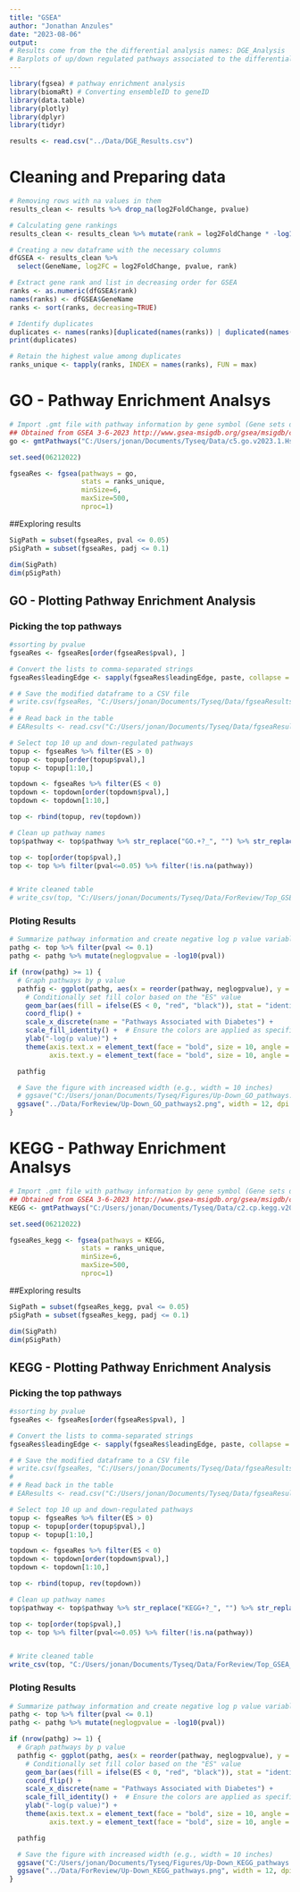 ```yaml
---
title: "GSEA"
author: "Jonathan Anzules"
date: "2023-08-06"
output:
# Results come from the the differential analysis names: DGE_Analysis
# Barplots of up/down regulated pathways associated to the differentially expressed genes
---
```


```r
library(fgsea) # pathway enrichment analysis
library(biomaRt) # Converting ensembleID to geneID
library(data.table)
library(plotly)
library(dplyr)
library(tidyr)

results <- read.csv("../Data/DGE_Results.csv")
```

# Cleaning and Preparing data
```r
# Removing rows with na values in them
results_clean <- results %>% drop_na(log2FoldChange, pvalue)

# Calculating gene rankings
results_clean <- results_clean %>% mutate(rank = log2FoldChange * -log10(pvalue))

# Creating a new dataframe with the necessary columns
dfGSEA <- results_clean %>%
  select(GeneName, log2FC = log2FoldChange, pvalue, rank)
```

```r
# Extract gene rank and list in decreasing order for GSEA
ranks <- as.numeric(dfGSEA$rank)
names(ranks) <- dfGSEA$GeneName
ranks <- sort(ranks, decreasing=TRUE)
```

```r
# Identify duplicates
duplicates <- names(ranks)[duplicated(names(ranks)) | duplicated(names(ranks), fromLast = TRUE)]
print(duplicates)

# Retain the highest value among duplicates
ranks_unique <- tapply(ranks, INDEX = names(ranks), FUN = max)
```

# GO - Pathway Enrichment Analsys
```r
# Import .gmt file with pathway information by gene symbol (Gene sets derived from the GO Biological Process ontology)
## Obtained from GSEA 3-6-2023 http://www.gsea-msigdb.org/gsea/msigdb/collections.jsp
go <- gmtPathways("C:/Users/jonan/Documents/Tyseq/Data/c5.go.v2023.1.Hs.symbols.gmt")
```

```r
set.seed(06212022)

fgseaRes <- fgsea(pathways = go, 
                  stats = ranks_unique,
                  minSize=6,
                  maxSize=500,
                  nproc=1)
```
##Exploring results
```r


SigPath = subset(fgseaRes, pval <= 0.05)
pSigPath = subset(fgseaRes, padj <= 0.1)

dim(SigPath)
dim(pSigPath)
```


## GO - Plotting Pathway Enrichment Analysis

### Picking the top pathways

```r
#ssorting by pvalue
fgseaRes <- fgseaRes[order(fgseaRes$pval), ]

# Convert the lists to comma-separated strings
fgseaRes$leadingEdge <- sapply(fgseaRes$leadingEdge, paste, collapse = ",")

# # Save the modified dataframe to a CSV file
# write.csv(fgseaRes, "C:/Users/jonan/Documents/Tyseq/Data/fgseaResults_with_strings_filtered.csv", row.names = FALSE)
# 
# # Read back in the table 
# EAResults <- read.csv("C:/Users/jonan/Documents/Tyseq/Data/fgseaResults_with_strings.csv")

```

```r

# Select top 10 up and down-regulated pathways
topup <- fgseaRes %>% filter(ES > 0)
topup <- topup[order(topup$pval),]
topup <- topup[1:10,]

topdown <- fgseaRes %>% filter(ES < 0)
topdown <- topdown[order(topdown$pval),]
topdown <- topdown[1:10,]

top <- rbind(topup, rev(topdown))

# Clean up pathway names
top$pathway <- top$pathway %>% str_replace("GO.+?_", "") %>% str_replace_all("_", " ")

top <- top[order(top$pval),]
top <- top %>% filter(pval<=0.05) %>% filter(!is.na(pathway))


# Write cleaned table
# write_csv(top, "C:/Users/jonan/Documents/Tyseq/Data/ForReview/Top_GSEA_Pathways_GO_filtered.csv")

```

### Ploting Results
```r

# Summarize pathway information and create negative log p value variable for graphing
pathg <- top %>% filter(pval <= 0.1) 
pathg <- pathg %>% mutate(neglogpvalue = -log10(pval))

if (nrow(pathg) >= 1) {
  # Graph pathways by p value
  pathfig <- ggplot(pathg, aes(x = reorder(pathway, neglogpvalue), y = neglogpvalue)) +
    # Conditionally set fill color based on the "ES" value
    geom_bar(aes(fill = ifelse(ES < 0, "red", "black")), stat = "identity") +
    coord_flip() +
    scale_x_discrete(name = "Pathways Associated with Diabetes") +
    scale_fill_identity() +  # Ensure the colors are applied as specified
    ylab("-log(p value)") +
    theme(axis.text.x = element_text(face = "bold", size = 10, angle = 0),
          axis.text.y = element_text(face = "bold", size = 10, angle = 0))

  pathfig

  # Save the figure with increased width (e.g., width = 10 inches)
  # ggsave("C:/Users/jonan/Documents/Tyseq/Figures/Up-Down_GO_pathways.png", width = 12)
  ggsave("../Data/ForReview/Up-Down_GO_pathways2.png", width = 12, dpi = 300)
}


```
































# KEGG - Pathway Enrichment Analsys
```r
# Import .gmt file with pathway information by gene symbol (Gene sets derived from the GO Biological Process ontology)
## Obtained from GSEA 3-6-2023 http://www.gsea-msigdb.org/gsea/msigdb/collections.jsp
KEGG <- gmtPathways("C:/Users/jonan/Documents/Tyseq/Data/c2.cp.kegg.v2023.1.Hs.symbols.gmt")
```

```r
set.seed(06212022)

fgseaRes_kegg <- fgsea(pathways = KEGG, 
                  stats = ranks_unique,
                  minSize=6,
                  maxSize=500,
                  nproc=1)
```
##Exploring results
```r

SigPath = subset(fgseaRes_kegg, pval <= 0.05)
pSigPath = subset(fgseaRes_kegg, padj <= 0.1)

dim(SigPath)
dim(pSigPath)
```



## KEGG - Plotting Pathway Enrichment Analysis

### Picking the top pathways

```r
#ssorting by pvalue
fgseaRes <- fgseaRes[order(fgseaRes$pval), ]

# Convert the lists to comma-separated strings
fgseaRes$leadingEdge <- sapply(fgseaRes$leadingEdge, paste, collapse = ",")

# # Save the modified dataframe to a CSV file
# write.csv(fgseaRes, "C:/Users/jonan/Documents/Tyseq/Data/fgseaResults_with_strings_filtered.csv", row.names = FALSE)
# 
# # Read back in the table 
# EAResults <- read.csv("C:/Users/jonan/Documents/Tyseq/Data/fgseaResults_with_strings.csv")

```

```r

# Select top 10 up and down-regulated pathways
topup <- fgseaRes %>% filter(ES > 0)
topup <- topup[order(topup$pval),]
topup <- topup[1:10,]

topdown <- fgseaRes %>% filter(ES < 0)
topdown <- topdown[order(topdown$pval),]
topdown <- topdown[1:10,]

top <- rbind(topup, rev(topdown))

# Clean up pathway names
top$pathway <- top$pathway %>% str_replace("KEGG+?_", "") %>% str_replace_all("_", " ")

top <- top[order(top$pval),]
top <- top %>% filter(pval<=0.05) %>% filter(!is.na(pathway))


# Write cleaned table
write_csv(top, "C:/Users/jonan/Documents/Tyseq/Data/ForReview/Top_GSEA_Pathways_KEGG.csv")

```


### Ploting Results
```r

# Summarize pathway information and create negative log p value variable for graphing
pathg <- top %>% filter(pval <= 0.1) 
pathg <- pathg %>% mutate(neglogpvalue = -log10(pval))

if (nrow(pathg) >= 1) {
  # Graph pathways by p value
  pathfig <- ggplot(pathg, aes(x = reorder(pathway, neglogpvalue), y = neglogpvalue)) +
    # Conditionally set fill color based on the "ES" value
    geom_bar(aes(fill = ifelse(ES < 0, "red", "black")), stat = "identity") +
    coord_flip() +
    scale_x_discrete(name = "Pathways Associated with Diabetes") +
    scale_fill_identity() +  # Ensure the colors are applied as specified
    ylab("-log(p value)") +
    theme(axis.text.x = element_text(face = "bold", size = 10, angle = 0),
          axis.text.y = element_text(face = "bold", size = 10, angle = 0))

  pathfig

  # Save the figure with increased width (e.g., width = 10 inches)
  ggsave("C:/Users/jonan/Documents/Tyseq/Figures/Up-Down_KEGG_pathways.png", width = 12)
  ggsave("../Data/ForReview/Up-Down_KEGG_pathways.png", width = 12, dpi = 300)
}


```